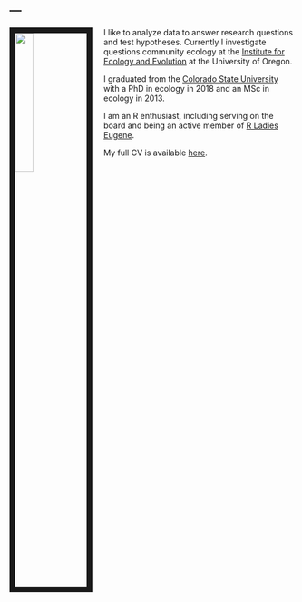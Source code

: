 ---
---

<link rel="stylesheet" href="styles.css" type="text/css">

<img src="images/emily_2.jpg" style="width:25%; border:10px solid; margin-right: 20px" align="left">

I like to analyze data to answer research questions and test hypotheses. Currently I investigate questions community ecology at the [Institute for Ecology and Evolution](https://ie2.uoregon.edu/) at the University of Oregon.

I graduated from the [Colorado State University](http://www.sph.umn.edu/academics/divisions/biostatistics/) with a PhD in ecology in 2018 and an MSc in ecology in 2013. 

I am an R enthusiast, including serving on the board and being an active member of [R Ladies Eugene](http://www.rladiesnyc.org/). 

My full CV is available [here](files/Zabor_CV_2017_Q4.pdf).